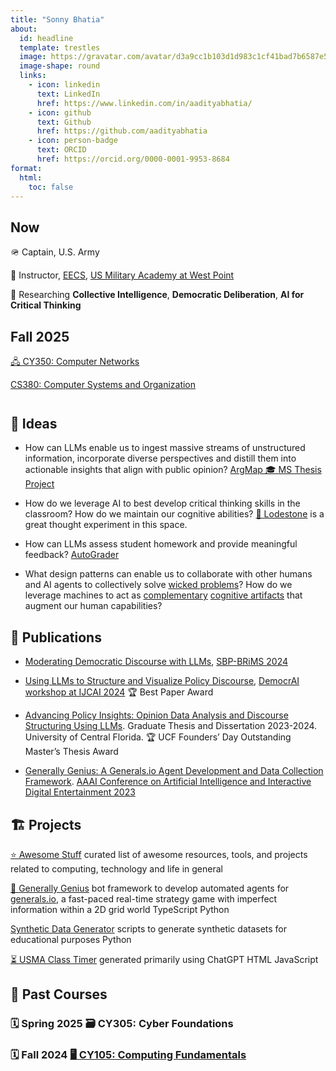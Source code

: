 ```yaml
---
title: "Sonny Bhatia"
about:
  id: headline
  template: trestles
  image: https://gravatar.com/avatar/d3a9cc1b103d1d983c1cf41bad7b6587e5efd5a2525866b9fce14dcb5f949fcf?size=512
  image-shape: round
  links:
    - icon: linkedin
      text: LinkedIn
      href: https://www.linkedin.com/in/aadityabhatia/
    - icon: github
      text: Github
      href: https://github.com/aadityabhatia
    - icon: person-badge
      text: ORCID
      href: https://orcid.org/0000-0001-9953-8684
format:
  html:
    toc: false
---
```


::: {#headline}

## Now

🪖 Captain, U.S. Army

🏫 Instructor, [EECS](https://www.westpoint.edu/academics/departments/electrical-engineering-and-computer-science), [US Military Academy at West Point](https://www.westpoint.edu/)

🔎 Researching **Collective Intelligence**, **Democratic Deliberation**, **AI for Critical Thinking**


## Fall 2025

[🖧 CY350: Computer Networks](https://cy350.bhatia.dev/){.btn .btn-primary .disabled}

[<i class="bi bi-cpu"></i> CS380: Computer Systems and Organization](https://cs380.bhatia.dev/){.btn .btn-primary .disabled}

:::

<div style="margin-top: 3em;"></div>


## 🧠 Ideas

- How can LLMs enable us to ingest massive streams of unstructured information, incorporate diverse perspectives and distill them into actionable insights that align with public opinion? [<i class="bi bi-diagram-3"></i> ArgMap 🎓 MS Thesis Project](https://argmap.bhatia.dev/){.btn .btn-primary}

- How do we leverage AI to best develop critical thinking skills in the classroom? How do we maintain our cognitive abilities? [🌿 Lodestone](https://maggieappleton.com/lodestone/) is a great thought experiment in this space.

- How can LLMs assess student homework and provide meaningful feedback? [<i class="bi bi-github"></i> AutoGrader](https://github.com/aadityabhatia/autograder){.btn .btn-primary}

- What design patterns can enable us to collaborate with other humans and AI agents to collectively solve [wicked problems](https://en.m.wikipedia.org/wiki/Wicked_problem)? How do we leverage machines to act as [complementary](https://nautil.us/will-ai-harm-us-better-to-ask-how-well-reckon-with-our-hybrid-nature-236098/) [cognitive artifacts](https://doi.org/10.1007/BF02032391) that augment our human capabilities?


## 📜 Publications

- [Moderating Democratic Discourse with LLMs](https://link.springer.com/chapter/10.1007/978-3-031-72241-7_12), [SBP-BRiMS 2024](https://sbp-brims.org/2024/)

- [Using LLMs to Structure and Visualize Policy Discourse](https://doi.org/10.1007/978-981-97-9536-9_5), [DemocrAI workshop at IJCAI 2024](https://sites.google.com/view/democrai2024) [🏆 Best Paper Award]{.badge .text-bg-success}

- [Advancing Policy Insights: Opinion Data Analysis and Discourse Structuring Using LLMs](https://stars.library.ucf.edu/etd2023/204/). Graduate Thesis and Dissertation 2023-2024. University of Central Florida. [🏆 UCF Founders' Day Outstanding Master's Thesis Award]{.badge .text-bg-success}

- [Generally Genius: A Generals.io Agent Development and Data Collection Framework](https://ojs.aaai.org/index.php/AIIDE/article/view/27536). [AAAI Conference on Artificial Intelligence and Interactive Digital Entertainment 2023](http://aiide.org/)


## 🏗️ Projects

[⭐ Awesome Stuff](/awesome){.btn .btn-primary} curated list of awesome resources, tools, and projects related to computing, technology and life in general


[🤖 Generally Genius](https://corsaircoalition.github.io/){.btn .btn-primary} bot framework to develop automated agents for [generals.io](https://generals.io/), a fast-paced real-time strategy game with imperfect information within a 2D grid world [TypeScript]{.badge .text-bg-secondary} [Python]{.badge .text-bg-secondary}

[<i class="bi bi-github"></i> Synthetic Data Generator](https://github.com/aadityabhatia/synthetic-dataset-generators){.btn .btn-primary} scripts to generate synthetic datasets for educational purposes [Python]{.badge .text-bg-secondary}

[⏳ USMA Class Timer](https://classtime.bhatia.dev/){.btn .btn-primary} generated primarily using ChatGPT [HTML]{.badge .text-bg-secondary} [JavaScript]{.badge .text-bg-secondary}


## 🏫 Past Courses

### 🗓️ Spring 2025 [🗃️ CY305: Cyber Foundations]{.btn .btn-primary .disabled}

### 🗓️ Fall 2024 [🖥️ CY105: Computing Fundamentals](https://cy105.bhatia.dev/){.btn .btn-primary}
